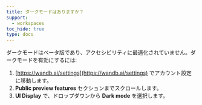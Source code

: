 ```yaml
---
title: ダークモードはありますか？
support:
  - workspaces
toc_hide: true
type: docs
---
```

ダークモードはベータ版であり、アクセシビリティに最適化されていません。ダークモードを有効にするには:

1. [https://wandb.ai/settings](https://wandb.ai/settings) でアカウント設定に移動します。
2. **Public preview features** セクションまでスクロールします。
3. **UI Display** で、ドロップダウンから **Dark mode** を選択します。
